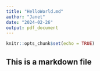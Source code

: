 ```yaml
---
title: "HelloWorld.md"
author: "Janet"
date: "2024-02-26"
output: pdf_document
---
```


```r
knitr::opts_chunk$set(echo = TRUE)
```

## This is a markdown file


